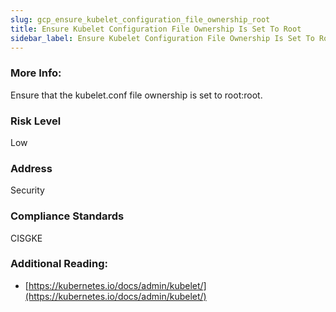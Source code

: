 ```yaml
---
slug: gcp_ensure_kubelet_configuration_file_ownership_root
title: Ensure Kubelet Configuration File Ownership Is Set To Root
sidebar_label: Ensure Kubelet Configuration File Ownership Is Set To Root
---
```


### More Info:

Ensure that the kubelet.conf file ownership is set to root:root.

### Risk Level

Low

### Address

Security

### Compliance Standards

CISGKE

### Additional Reading:

- [https://kubernetes.io/docs/admin/kubelet/](https://kubernetes.io/docs/admin/kubelet/) 

